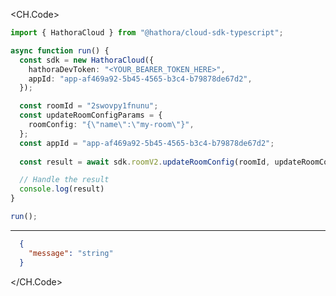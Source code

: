 
<CH.Code>
```typescript UpdateRoomConfig.ts
import { HathoraCloud } from "@hathora/cloud-sdk-typescript";

async function run() {
  const sdk = new HathoraCloud({
    hathoraDevToken: "<YOUR_BEARER_TOKEN_HERE>",
    appId: "app-af469a92-5b45-4565-b3c4-b79878de67d2",
  });

  const roomId = "2swovpy1fnunu";
  const updateRoomConfigParams = {
    roomConfig: "{\"name\":\"my-room\"}",
  };
  const appId = "app-af469a92-5b45-4565-b3c4-b79878de67d2";
  
  const result = await sdk.roomV2.updateRoomConfig(roomId, updateRoomConfigParams, appId);

  // Handle the result
  console.log(result)
}

run();
```
---

```json Example Response
  {
    "message": "string"
  }
```
</CH.Code>
